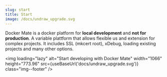 ```yaml
---
slug: start
title: Start
image: /docs/undraw_upgrade.svg
---
```


Docker Mate is a docker platform for **local development** and **not for production**. A variable plattform that allows flexible us and extension for complex projects. It includes SSL (mkcert root), xDebug, loading existing projects and many other options.

<img loading="lazy" alt="Start developing with Docker Mate" width="1066" height="773.96" src={useBaseUrl('docs/undraw_upgrade.svg')} class="img--footer" />
